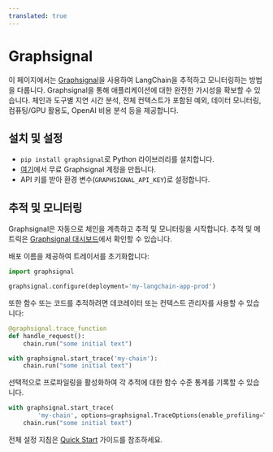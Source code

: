 ```yaml
---
translated: true
---
```


# Graphsignal

이 페이지에서는 [Graphsignal](https://app.graphsignal.com)을 사용하여 LangChain을 추적하고 모니터링하는 방법을 다룹니다. Graphsignal을 통해 애플리케이션에 대한 완전한 가시성을 확보할 수 있습니다. 체인과 도구별 지연 시간 분석, 전체 컨텍스트가 포함된 예외, 데이터 모니터링, 컴퓨팅/GPU 활용도, OpenAI 비용 분석 등을 제공합니다.

## 설치 및 설정

- `pip install graphsignal`로 Python 라이브러리를 설치합니다.
- [여기](https://graphsignal.com)에서 무료 Graphsignal 계정을 만듭니다.
- API 키를 받아 환경 변수(`GRAPHSIGNAL_API_KEY`)로 설정합니다.

## 추적 및 모니터링

Graphsignal은 자동으로 체인을 계측하고 추적 및 모니터링을 시작합니다. 추적 및 메트릭은 [Graphsignal 대시보드](https://app.graphsignal.com)에서 확인할 수 있습니다.

배포 이름을 제공하여 트레이서를 초기화합니다:

```python
import graphsignal

graphsignal.configure(deployment='my-langchain-app-prod')
```

또한 함수 또는 코드를 추적하려면 데코레이터 또는 컨텍스트 관리자를 사용할 수 있습니다:

```python
@graphsignal.trace_function
def handle_request():
    chain.run("some initial text")
```

```python
with graphsignal.start_trace('my-chain'):
    chain.run("some initial text")
```

선택적으로 프로파일링을 활성화하여 각 추적에 대한 함수 수준 통계를 기록할 수 있습니다.

```python
with graphsignal.start_trace(
        'my-chain', options=graphsignal.TraceOptions(enable_profiling=True)):
    chain.run("some initial text")
```

전체 설정 지침은 [Quick Start](https://graphsignal.com/docs/guides/quick-start/) 가이드를 참조하세요.
